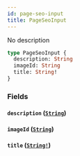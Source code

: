 ```yaml
---
id: page-seo-input
title: PageSeoInput
---
```


No description

```graphql
type PageSeoInput {
  description: String
  imageId: String
  title: String!
}
```

### Fields

#### `description` ([`String`](/docs/graphql/scalars/string))

#### `imageId` ([`String`](/docs/graphql/scalars/string))

#### `title` ([`String!`](/docs/graphql/scalars/string))
